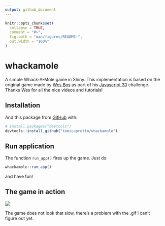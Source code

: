 ```yaml
---
output: github_document
---
```


<!-- README.md is generated from README.Rmd. Please edit that file -->

```r
knitr::opts_chunk$set(
  collapse = TRUE,
  comment = "#>",
  fig.path = "man/figures/README-",
  out.width = "100%"
)
```

# whackamole

<!-- badges: start -->
<!-- badges: end -->

A simple Whack-A-Mole game in Shiny. This implementation is based on the 
original game made by [Wes Bos](https://wesbos.com/) as part of his [Javascript 30](https://javascript30.com/) challenge. Thanks Wes for all the 
nice videos and tutorials!

## Installation

And this package from [GitHub](https://github.com/) with:

``` r
# install.packages("devtools")
devtools::install_github("tomicapretto/whackamole")
```

## Run application

The function `run_app()` fires up the game. Just do

``` r
whackamole::run_app()
```

and have fun!

## The game in action

![](imgs/whackamole.gif)


The game does not look that slow, there's a problem with the .gif I can't
figure out yet.
